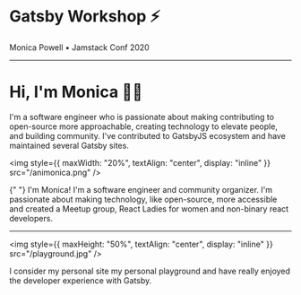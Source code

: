 <SlidePage>

<Cover>

# Gatsby Workshop ⚡️

Monica Powell &bull; Jamstack Conf 2020

</Cover>

---

# Hi, I'm Monica 👋🏾

I'm a software engineer who is passionate about making contributing to open-source more approachable, creating technology to elevate people, and building community. I've contributed to GatsbyJS ecosystem and have maintained several Gatsby sites.

<img
  style={{ maxWidth: "20%", textAlign: "center", display: "inline" }}
  src="/animonica.png"
/>

<SpeakerNotes>
  {" "}
  I'm Monica! I'm a software engineer and community organizer. I'm passionate
  about making technology, like open-source, more accessible and created a
  Meetup group, React Ladies for women and non-binary react developers.
</SpeakerNotes>

---

<img
  style={{ maxHeight: "50%", textAlign: "center", display: "inline" }}
  src="/playground.jpg"
/>

<SpeakerNotes>
  I consider my personal site my personal playground and have really enjoyed the
  developer experience with Gatsby.
</SpeakerNotes>

</SlidePage>
